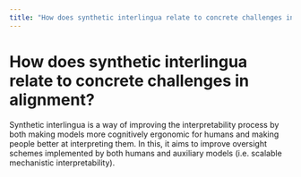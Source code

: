 ```yaml
---
title: "How does synthetic interlingua relate to concrete challenges in alignment?"
---
```


# How does synthetic interlingua relate to concrete challenges in alignment?

Synthetic interlingua is a way of improving the interpretability process by both making models more cognitively ergonomic for humans and making people better at interpreting them. In this, it aims to improve oversight schemes implemented by both humans and auxiliary models (i.e. scalable mechanistic interpretability).
